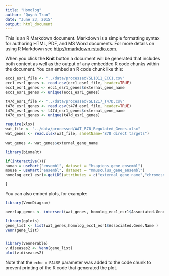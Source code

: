 ```yaml
---
title: "Homolog"
author: "Quynh Tran"
date: "June 23, 2015"
output: html_document
---
```


This is an R Markdown document. Markdown is a simple formatting syntax for authoring HTML, PDF, and MS Word documents. For more details on using R Markdown see <http://rmarkdown.rstudio.com>.

When you click the **Knit** button a document will be generated that includes both content as well as the output of any embedded R code chunks within the document. You can embed an R code chunk like this:
```r
ecc1_esr1_file <- "../data/processed/SL1011_ECC1.csv"
ecc1_esr1_genes <- read.csv(ecc1_esr1_file, header=TRUE)
ecc1_esr1_genes <- ecc1_esr1_genes$external_gene_name
ecc1_esr1_genes <- unique(ecc1_esr1_genes)

t47d_esr1_file <- "../data/processed/SL1217_T47D.csv"
t47d_esr1_genes <- read.csv(t47d_esr1_file, header=TRUE)
t47d_esr1_genes <- t47d_esr1_genes$external_gene_name
t47d_esr1_genes <- unique(t47d_esr1_genes)

require(xlsx)
wat_file <- "../data/processed/WAT_878_Regulated_Genes.xlsx"
wat_genes <- read.xlsx(wat_file, sheetName="878 direct targets")

wat_genes <- wat_genes$external_gene_name

```


```r

library(biomaRt)

if(interactive()){
human = useMart("ensembl", dataset = "hsapiens_gene_ensembl")
mouse = useMart("ensembl", dataset = "mmusculus_gene_ensembl") 
homolog_ecc1_esr1<-getLDS(attributes = c("external_gene_name","chromosome_name", "start_position"), filters = "external_gene_name", values = ecc1_esr1_genes, mart = mouse, attributesL = c("hgnc_symbol", "chromosome_name","start_position"), martL = human)

}
```

You can also embed plots, for example:

```r
library(VennDiagram)

overlap_genes <- intersect(wat_genes, homolog_ecc1_esr1$Associated.Gene.Name)

library(gplots)
gene_list <- list(wat_genes,homolog_ecc1_esr1$Associated.Gene.Name )
venn(gene_list)


library(Vennerable)
v.diseases2 <- Venn(gene_list)
plot(v.diseases2)
```

Note that the `echo = FALSE` parameter was added to the code chunk to prevent printing of the R code that generated the plot.
